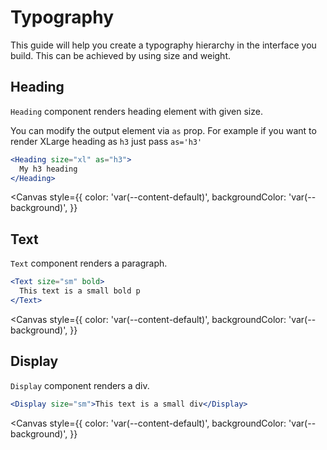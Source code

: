 


<Meta title="Foundations/Typography" />

# Typography

This guide will help you create a typography hierarchy in the interface you build. This can be achieved by using size and weight.

## Heading

`Heading` component renders heading element with given size.

You can modify the output element via `as` prop. For example if you want to render XLarge heading as `h3` just pass `as='h3'`

```jsx
<Heading size="xl" as="h3">
  My h3 heading
</Heading>
```

<ArgsTable of={Heading} />

<Canvas
  style={{
    color: 'var(--content-default)',
    backgroundColor: 'var(--background)',
  }}
>
  <HeadingExamples />
</Canvas>

## Text

`Text` component renders a paragraph.

```jsx
<Text size="sm" bold>
  This text is a small bold p
</Text>
```

<ArgsTable of={Text} />

<Canvas
  style={{
    color: 'var(--content-default)',
    backgroundColor: 'var(--background)',
  }}
>
  <TextExamples />
</Canvas>

## Display

`Display` component renders a div.

```jsx
<Display size="sm">This text is a small div</Display>
```

<ArgsTable of={Display} />

<Canvas
  style={{
    color: 'var(--content-default)',
    backgroundColor: 'var(--background)',
  }}
>
  <DisplayExamples />
</Canvas>
